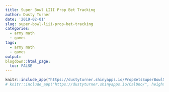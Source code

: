 ```yaml
---
title: Super Bowl LIII Prop Bet Tracking
author: Dusty Turner
date: '2019-02-01'
slug: super-bowl-liii-prop-bet-tracking
categories:
  - army math
  - games
tags:
  - army math
  - games
output:
blogdown::html_page:
  toc: FALSE
---
```


<center>
```r
knitr::include_app("https://dustyturner.shinyapps.io/PropBetsSuperBowl50/", height = "650px")
# knitr::include_app("https://dustyturner.shinyapps.io/CalUno/", height = "650px")
```
</center>


<!-- ```{r introcode, message=FALSE, warning=FALSE, include=FALSE, paged.print=FALSE} -->
<!-- library(googlesheets) -->
<!-- library(tidyverse) -->
<!-- library(stringr) -->

<!-- gap <- gs_title("Super Bowl LIII Prop Bets (Responses)") -->
<!-- data = gs_read(gap) %>% janitor::clean_names() -->

<!-- thesenames = data  -->

<!-- these = data %>%  -->
<!--   # select_if(~ !any(is.na(.))) %>% -->
<!--   filter(email_address=="dusty.s.turner@gmail.com") -->

<!-- prescores =  -->
<!-- data %>%  -->
<!--   # select(thesenames) %>% -->
<!--   mutate(who_will_win_the_coin_toss = ifelse(who_will_win_the_coin_toss==these$who_will_win_the_coin_toss,str_sub(who_will_win_the_coin_toss,-2,-2),NA)) %>% -->
<!--   mutate(will_the_coin_be_heads_or_tails = ifelse(will_the_coin_be_heads_or_tails==these$will_the_coin_be_heads_or_tails,str_sub(will_the_coin_be_heads_or_tails,-2,-2),NA)) %>% -->
<!--   mutate(will_the_call_be_heads_or_tails = ifelse(will_the_call_be_heads_or_tails==these$will_the_call_be_heads_or_tails,str_sub(will_the_call_be_heads_or_tails,-2,-2),NA)) %>% -->
<!--   mutate(who_will_receive_the_first_kickoff = ifelse(who_will_receive_the_first_kickoff==these$who_will_receive_the_first_kickoff,str_sub(who_will_receive_the_first_kickoff,-2,-2),NA)) %>% -->
<!--   mutate(how_long_will_gladys_knights_rendition_of_the_national_anthem_last = ifelse(how_long_will_gladys_knights_rendition_of_the_national_anthem_last==these$how_long_will_gladys_knights_rendition_of_the_national_anthem_last,str_sub(how_long_will_gladys_knights_rendition_of_the_national_anthem_last,-2,-2),NA)) %>% -->
<!--   mutate(will_gladys_knight_wear_clothing_in_support_of_one_of_the_teams = ifelse(will_gladys_knight_wear_clothing_in_support_of_one_of_the_teams==these$will_gladys_knight_wear_clothing_in_support_of_one_of_the_teams,str_sub(will_gladys_knight_wear_clothing_in_support_of_one_of_the_teams,-2,-2),NA)) %>% -->
<!--   mutate(which_will_be_mentioned_first_after_the_opening_kickoff = ifelse(which_will_be_mentioned_first_after_the_opening_kickoff==these$which_will_be_mentioned_first_after_the_opening_kickoff,str_sub(which_will_be_mentioned_first_after_the_opening_kickoff,-2,-2),NA)) %>% -->
<!--   mutate(the_first_play_from_scrimmage_in_the_game_will_be_a = ifelse(the_first_play_from_scrimmage_in_the_game_will_be_a==these$the_first_play_from_scrimmage_in_the_game_will_be_a,str_sub(the_first_play_from_scrimmage_in_the_game_will_be_a,-2,-2),NA)) %>% -->
<!--   mutate(the_first_play_from_scrimmage_in_the_second_half_will_be_a = ifelse(the_first_play_from_scrimmage_in_the_second_half_will_be_a==these$the_first_play_from_scrimmage_in_the_second_half_will_be_a,str_sub(the_first_play_from_scrimmage_in_the_second_half_will_be_a,-2,-2),NA)) %>% -->
<!--   mutate(will_the_first_score_be_a = ifelse(will_the_first_score_be_a==these$will_the_first_score_be_a,str_sub(will_the_first_score_be_a,-2,-2),NA)) %>% -->
<!--   mutate(will_the_first_touchdown_be = ifelse(will_the_first_touchdown_be==these$will_the_first_touchdown_be,str_sub(will_the_first_touchdown_be,-2,-2),NA)) %>% -->
<!--   mutate(what_will_happen_first = ifelse(what_will_happen_first==these$what_will_happen_first,str_sub(what_will_happen_first,-2,-2),NA)) %>% -->
<!--   mutate(what_will_happen_first_1 = ifelse(what_will_happen_first_1==these$what_will_happen_first_1,str_sub(what_will_happen_first_1,-2,-2),NA)) %>% -->
<!--   mutate(will_the_first_penalty_be_offensive_or_defensive = ifelse(will_the_first_penalty_be_offensive_or_defensive==these$will_the_first_penalty_be_offensive_or_defensive,str_sub(will_the_first_penalty_be_offensive_or_defensive,-2,-2),NA)) %>% -->
<!--   mutate(will_there_be_a_penalty_for_roughing_the_passer = ifelse(will_there_be_a_penalty_for_roughing_the_passer==these$will_there_be_a_penalty_for_roughing_the_passer,str_sub(will_there_be_a_penalty_for_roughing_the_passer,-2,-2),NA)) %>% -->
<!--   mutate(which_team_will_punt_first_in_the_game = ifelse(which_team_will_punt_first_in_the_game==these$which_team_will_punt_first_in_the_game,str_sub(which_team_will_punt_first_in_the_game,-2,-2),NA)) %>% -->
<!--   mutate(will_a_non_qb_throw_a_pass = ifelse(will_a_non_qb_throw_a_pass==these$will_a_non_qb_throw_a_pass,str_sub(will_a_non_qb_throw_a_pass,-2,-2),NA)) %>% -->
<!--   mutate(will_there_be_a_special_teams_or_defensive_touchdown = ifelse(will_there_be_a_special_teams_or_defensive_touchdown==these$will_there_be_a_special_teams_or_defensive_touchdown,str_sub(will_there_be_a_special_teams_or_defensive_touchdown,-2,-2),NA)) %>% -->
<!--   mutate(who_will_the_first_penalty_be_on = ifelse(who_will_the_first_penalty_be_on==these$who_will_the_first_penalty_be_on,str_sub(who_will_the_first_penalty_be_on,-2,-2),NA)) %>% -->
<!--   mutate(will_there_be_an_onside_kick_attempt_in_the_game = ifelse(will_there_be_an_onside_kick_attempt_in_the_game==these$will_there_be_an_onside_kick_attempt_in_the_game,str_sub(will_there_be_an_onside_kick_attempt_in_the_game,-2,-2),NA)) %>% -->
<!--   mutate(which_team_will_give_up_the_first_turn_over = ifelse(which_team_will_give_up_the_first_turn_over==these$which_team_will_give_up_the_first_turn_over,str_sub(which_team_will_give_up_the_first_turn_over,-2,-2),NA)) %>% -->
<!--   mutate(will_tom_brady_throw_for_more_yards_than_his_season_average_272_2 = ifelse(will_tom_brady_throw_for_more_yards_than_his_season_average_272_2==these$will_tom_brady_throw_for_more_yards_than_his_season_average_272_2,str_sub(will_tom_brady_throw_for_more_yards_than_his_season_average_272_2,-2,-2),NA)) %>% -->
<!--   mutate(will_jared_goff_throw_for_more_yards_than_his_season_average_293_0 = ifelse(will_jared_goff_throw_for_more_yards_than_his_season_average_293_0==these$will_jared_goff_throw_for_more_yards_than_his_season_average_293_0,str_sub(will_jared_goff_throw_for_more_yards_than_his_season_average_293_0,-2,-2),NA)) %>% -->
<!--   mutate(which_former_georgia_bulldog_will_have_more_rushing_yards = ifelse(which_former_georgia_bulldog_will_have_more_rushing_yards==these$which_former_georgia_bulldog_will_have_more_rushing_yards,str_sub(which_former_georgia_bulldog_will_have_more_rushing_yards,-2,-2),NA)) %>% -->
<!--   mutate(who_will_win_the_super_bowl = ifelse(who_will_win_the_super_bowl==these$who_will_win_the_super_bowl,str_sub(who_will_win_the_super_bowl,-2,-2),NA)) %>% -->
<!--   mutate(how_many_points_will_the_patriots_score = ifelse(how_many_points_will_the_patriots_score==these$how_many_points_will_the_patriots_score,str_sub(how_many_points_will_the_patriots_score,-2,-2),NA)) %>% -->
<!--   mutate(how_many_points_will_the_rams_score = ifelse(how_many_points_will_the_rams_score==these$how_many_points_will_the_rams_score,str_sub(how_many_points_will_the_rams_score,-2,-2),NA)) %>% -->
<!--   mutate(will_there_be_more_or_less_points_scored_in_the_first_half_than_than_27_5_current_over_under = ifelse(will_there_be_more_or_less_points_scored_in_the_first_half_than_than_27_5_current_over_under==these$will_there_be_more_or_less_points_scored_in_the_first_half_than_than_27_5_current_over_under,str_sub(will_there_be_more_or_less_points_scored_in_the_first_half_than_than_27_5_current_over_under,-2,-2),NA)) %>% -->
<!--   mutate(will_there_be_more_or_less_points_scored_than_56_5_current_over_under = ifelse(will_there_be_more_or_less_points_scored_than_56_5_current_over_under==these$will_there_be_more_or_less_points_scored_than_56_5_current_over_under,str_sub(will_there_be_more_or_less_points_scored_than_56_5_current_over_under,-2,-2),NA)) %>% -->
<!--   mutate(will_both_teams_combined_score_76_or_more_points_to_break_the_super_bowl_record = ifelse(will_both_teams_combined_score_76_or_more_points_to_break_the_super_bowl_record==these$will_both_teams_combined_score_76_or_more_points_to_break_the_super_bowl_record,str_sub(will_both_teams_combined_score_76_or_more_points_to_break_the_super_bowl_record,-2,-2),NA)) %>% -->
<!--   mutate(will_the_patriots_score_more_than_2_5_more_points_than_the_rams_current_spread = ifelse(will_the_patriots_score_more_than_2_5_more_points_than_the_rams_current_spread==these$will_the_patriots_score_more_than_2_5_more_points_than_the_rams_current_spread,str_sub(will_the_patriots_score_more_than_2_5_more_points_than_the_rams_current_spread,-2,-2),NA)) %>% -->
<!--   mutate(will_the_patriots_team_rush_for_more_than_their_season_average_127_3 = ifelse(will_the_patriots_team_rush_for_more_than_their_season_average_127_3==these$will_the_patriots_team_rush_for_more_than_their_season_average_127_3,str_sub(will_the_patriots_team_rush_for_more_than_their_season_average_127_3,-2,-2),NA)) %>% -->
<!--   mutate(will_the_rams_team_rush_for_more_than_their_season_average_139_4 = ifelse(will_the_rams_team_rush_for_more_than_their_season_average_139_4==these$will_the_rams_team_rush_for_more_than_their_season_average_139_4,str_sub(will_the_rams_team_rush_for_more_than_their_season_average_139_4,-2,-2),NA)) %>% -->
<!--   mutate(who_will_be_the_mvp = ifelse(who_will_be_the_mvp==these$who_will_be_the_mvp,str_sub(who_will_be_the_mvp,-2,-2),NA)) %>% -->
<!--   mutate(will_either_team_have_a_scoring_drive_that_lasts_less_time_than_it_takes_for_gladys_knight_to_sing_the_national_anthem = ifelse(will_either_team_have_a_scoring_drive_that_lasts_less_time_than_it_takes_for_gladys_knight_to_sing_the_national_anthem==these$will_either_team_have_a_scoring_drive_that_lasts_less_time_than_it_takes_for_gladys_knight_to_sing_the_national_anthem,str_sub(will_either_team_have_a_scoring_drive_that_lasts_less_time_than_it_takes_for_gladys_knight_to_sing_the_national_anthem,-2,-2),NA)) %>% -->
<!--   mutate(which_commercial_will_come_first = ifelse(which_commercial_will_come_first==these$which_commercial_will_come_first,str_sub(which_commercial_will_come_first,-2,-2),NA)) %>% -->
<!--   mutate(how_many_songs_will_be_played_during_the_halftime_show = ifelse(how_many_songs_will_be_played_during_the_halftime_show==these$how_many_songs_will_be_played_during_the_halftime_show,str_sub(how_many_songs_will_be_played_during_the_halftime_show,-2,-2),NA)) %>% -->
<!--   mutate(what_color_will_the_gatorade_be_that_is_dumped_on_the_winning_coach = ifelse(what_color_will_the_gatorade_be_that_is_dumped_on_the_winning_coach==these$what_color_will_the_gatorade_be_that_is_dumped_on_the_winning_coach,str_sub(what_color_will_the_gatorade_be_that_is_dumped_on_the_winning_coach,-2,-2),NA)) %>% -->
<!--   mutate(which_will_be_larger = ifelse(which_will_be_larger==these$which_will_be_larger,str_sub(which_will_be_larger,-2,-2),NA)) %>% -->
<!--   mutate(which_will_be_larger_1 = ifelse(which_will_be_larger_1==these$which_will_be_larger_1,str_sub(which_will_be_larger_1,-2,-2),NA)) %>% -->
<!--   mutate(which_will_be_higher = ifelse(which_will_be_higher==these$which_will_be_higher,str_sub(which_will_be_higher,-2,-2),NA)) %>% -->
<!--   mutate(which_will_be_higher_1 = ifelse(which_will_be_higher_1==these$which_will_be_higher_1,str_sub(which_will_be_higher_1,-2,-2),NA))  -->
<!--   # select(will_gladys_knight_wear_clothing_in_support_of_one_of_the_teams) -->


<!-- # prescores %>% select(will_gladys_knight_wear_clothing_in_support_of_one_of_the_teams) -->

<!-- scores =  -->
<!-- prescores %>% -->
<!--   filter(email_address!="dusty.s.turner@gmail.com") %>% -->
<!--   column_to_rownames(var = "email_address") %>%  -->
<!--   # as_tibble() %>% -->
<!--   mutate_if(is.logical, as.numeric) %>% select(-c(timestamp,are_you_a_cadet_im_keeping_these_separate_for_my_cadet_super_bowl_party)) %>% -->
<!--   mutate_all(funs(replace(., is.na(.), 0))) %>% -->
<!--   mutate_if(is.character, as.numeric) %>% -->
<!--   t() %>% -->
<!--   colSums()  -->

<!-- # CurrentScores =    -->
<!-- # tibble(Score = scores, name = prescores$email_address) %>% -->
<!-- #   column_to_rownames(var = "name")  -->


<!-- ## remaining points possible -->



<!-- remaining =  -->
<!--   data %>%  -->
<!--   # select(thesenames) %>% -->
<!--   mutate(who_will_win_the_coin_toss = str_sub(who_will_win_the_coin_toss,-2,-2)) %>% -->
<!--   mutate(will_the_coin_be_heads_or_tails = str_sub(will_the_coin_be_heads_or_tails,-2,-2)) %>% -->
<!--   mutate(will_the_call_be_heads_or_tails = str_sub(will_the_call_be_heads_or_tails,-2,-2)) %>% -->
<!--   mutate(who_will_receive_the_first_kickoff = str_sub(who_will_receive_the_first_kickoff,-2,-2)) %>% -->
<!--   mutate(how_long_will_gladys_knights_rendition_of_the_national_anthem_last = str_sub(how_long_will_gladys_knights_rendition_of_the_national_anthem_last,-2,-2)) %>% -->
<!--   mutate(will_gladys_knight_wear_clothing_in_support_of_one_of_the_teams = str_sub(will_gladys_knight_wear_clothing_in_support_of_one_of_the_teams,-2,-2)) %>% -->
<!--   mutate(which_will_be_mentioned_first_after_the_opening_kickoff = str_sub(which_will_be_mentioned_first_after_the_opening_kickoff,-2,-2)) %>% -->
<!--   mutate(the_first_play_from_scrimmage_in_the_game_will_be_a = str_sub(the_first_play_from_scrimmage_in_the_game_will_be_a,-2,-2)) %>% -->
<!--   mutate(the_first_play_from_scrimmage_in_the_second_half_will_be_a = str_sub(the_first_play_from_scrimmage_in_the_second_half_will_be_a,-2,-2)) %>% -->
<!--   mutate(will_the_first_score_be_a = str_sub(will_the_first_score_be_a,-2,-2)) %>% -->
<!--   mutate(will_the_first_touchdown_be = str_sub(will_the_first_touchdown_be,-2,-2)) %>% -->
<!--   mutate(what_will_happen_first = str_sub(what_will_happen_first,-2,-2)) %>% -->
<!--   mutate(what_will_happen_first_1 = str_sub(what_will_happen_first_1,-2,-2)) %>% -->
<!--   mutate(will_the_first_penalty_be_offensive_or_defensive = str_sub(will_the_first_penalty_be_offensive_or_defensive,-2,-2)) %>% -->
<!--   mutate(will_there_be_a_penalty_for_roughing_the_passer = str_sub(will_there_be_a_penalty_for_roughing_the_passer,-2,-2)) %>% -->
<!--   mutate(which_team_will_punt_first_in_the_game = str_sub(which_team_will_punt_first_in_the_game,-2,-2)) %>% -->
<!--   mutate(will_a_non_qb_throw_a_pass = str_sub(will_a_non_qb_throw_a_pass,-2,-2)) %>% -->
<!--   mutate(will_there_be_a_special_teams_or_defensive_touchdown = str_sub(will_there_be_a_special_teams_or_defensive_touchdown,-2,-2)) %>% -->
<!--   mutate(who_will_the_first_penalty_be_on = str_sub(who_will_the_first_penalty_be_on,-2,-2)) %>% -->
<!--   mutate(will_there_be_an_onside_kick_attempt_in_the_game = str_sub(will_there_be_an_onside_kick_attempt_in_the_game,-2,-2)) %>% -->
<!--   mutate(which_team_will_give_up_the_first_turn_over = str_sub(which_team_will_give_up_the_first_turn_over,-2,-2)) %>% -->
<!--   mutate(will_tom_brady_throw_for_more_yards_than_his_season_average_272_2 = str_sub(will_tom_brady_throw_for_more_yards_than_his_season_average_272_2,-2,-2)) %>% -->
<!--   mutate(will_jared_goff_throw_for_more_yards_than_his_season_average_293_0 = str_sub(will_jared_goff_throw_for_more_yards_than_his_season_average_293_0,-2,-2)) %>% -->
<!--   mutate(which_former_georgia_bulldog_will_have_more_rushing_yards = str_sub(which_former_georgia_bulldog_will_have_more_rushing_yards,-2,-2)) %>% -->
<!--   mutate(who_will_win_the_super_bowl = str_sub(who_will_win_the_super_bowl,-2,-2)) %>% -->
<!--   mutate(how_many_points_will_the_patriots_score = str_sub(how_many_points_will_the_patriots_score,-2,-2)) %>% -->
<!--   mutate(how_many_points_will_the_rams_score = str_sub(how_many_points_will_the_rams_score,-2,-2)) %>% -->
<!--   mutate(will_there_be_more_or_less_points_scored_in_the_first_half_than_than_27_5_current_over_under = str_sub(will_there_be_more_or_less_points_scored_in_the_first_half_than_than_27_5_current_over_under,-2,-2)) %>% -->
<!--   mutate(will_there_be_more_or_less_points_scored_than_56_5_current_over_under = str_sub(will_there_be_more_or_less_points_scored_than_56_5_current_over_under,-2,-2)) %>% -->
<!--   mutate(will_both_teams_combined_score_76_or_more_points_to_break_the_super_bowl_record = str_sub(will_both_teams_combined_score_76_or_more_points_to_break_the_super_bowl_record,-2,-2)) %>% -->
<!--   mutate(will_the_patriots_score_more_than_2_5_more_points_than_the_rams_current_spread = str_sub(will_the_patriots_score_more_than_2_5_more_points_than_the_rams_current_spread,-2,-2)) %>% -->
<!--   mutate(will_the_patriots_team_rush_for_more_than_their_season_average_127_3 = str_sub(will_the_patriots_team_rush_for_more_than_their_season_average_127_3,-2,-2)) %>% -->
<!--   mutate(will_the_rams_team_rush_for_more_than_their_season_average_139_4 = str_sub(will_the_rams_team_rush_for_more_than_their_season_average_139_4,-2,-2)) %>% -->
<!--   mutate(who_will_be_the_mvp = str_sub(who_will_be_the_mvp,-2,-2)) %>% -->
<!--   mutate(will_either_team_have_a_scoring_drive_that_lasts_less_time_than_it_takes_for_gladys_knight_to_sing_the_national_anthem = str_sub(will_either_team_have_a_scoring_drive_that_lasts_less_time_than_it_takes_for_gladys_knight_to_sing_the_national_anthem,-2,-2)) %>% -->
<!--   mutate(which_commercial_will_come_first = str_sub(which_commercial_will_come_first,-2,-2)) %>% -->
<!--   mutate(how_many_songs_will_be_played_during_the_halftime_show = str_sub(how_many_songs_will_be_played_during_the_halftime_show,-2,-2)) %>% -->
<!--   mutate(what_color_will_the_gatorade_be_that_is_dumped_on_the_winning_coach = str_sub(what_color_will_the_gatorade_be_that_is_dumped_on_the_winning_coach,-2,-2)) %>% -->
<!--   mutate(which_will_be_larger = str_sub(which_will_be_larger,-2,-2)) %>% -->
<!--   mutate(which_will_be_larger_1 = str_sub(which_will_be_larger_1,-2,-2)) %>% -->
<!--   mutate(which_will_be_higher = str_sub(which_will_be_higher,-2,-2)) %>% -->
<!--   mutate(which_will_be_higher_1 = str_sub(which_will_be_higher_1,-2,-2))  -->

<!-- unresolved =  -->
<!--   remaining %>% -->
<!--   filter(email_address=="dusty.s.turner@gmail.com") %>% select_if(~ any(is.na(.))) %>% names() -->


<!-- unresolvedshow =  -->
<!--   remaining %>% select(email_address, unresolved)  -->


<!-- possiblescores =  -->
<!--   unresolvedshow %>% filter(email_address!="dusty.s.turner@gmail.com") %>% -->
<!--   column_to_rownames(var = "email_address") %>%  -->
<!--   # as_tibble() %>% -->
<!--   mutate_if(is.character, as.numeric) %>%  -->
<!--   # select(-c(timestamp)) %>% -->
<!--   mutate_all(funs(replace(., is.na(.), 0))) %>% -->
<!--   mutate_if(is.character, as.numeric) %>% -->
<!--   t() %>% -->
<!--   colSums()  -->

<!-- finalemails = data %>% select(email_address) %>% filter(email_address!="dusty.s.turner@gmail.com") -->

<!-- CurrentScores =    -->
<!--   tibble(Score = scores, name = finalemails$email_address, remainingpoints = possiblescores) %>% -->
<!--   column_to_rownames(var = "name")  -->

<!-- intermediate =  -->
<!-- unresolvedshow %>% filter(email_address!="dusty.s.turner@gmail.com") %>% -->
<!--   t() %>% as.data.frame() -->

<!-- rownames(intermediate) = colnames(unresolvedshow) -->
<!-- colnames(intermediate) = finalemails$email_address -->
<!-- intermediate = intermediate[-1,] -->

<!-- ``` -->

<!-- # Current Scores -->

<!-- ```{r echo=FALSE} -->
<!-- library(DT) -->
<!-- datatable(CurrentScores) -->

<!-- ``` -->

<!-- # Selections -->

<!-- ```{r echo=FALSE} -->
<!-- library(DT) -->
<!-- intermediate %>% -->
<!--   datatable() -->

<!-- ``` -->
